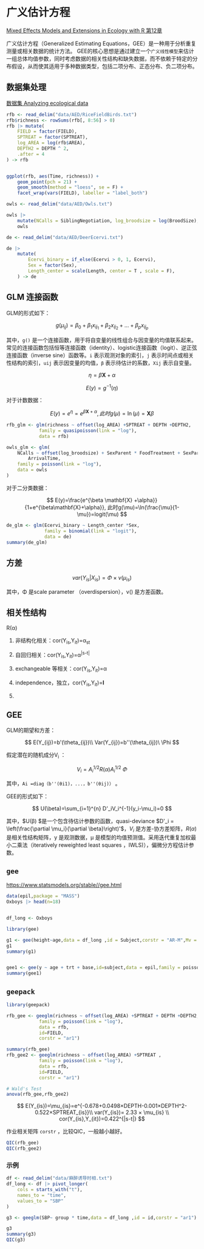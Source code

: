 # 广义估计方程

[Mixed Effects Models and Extensions in Ecology with R 第12章](https://link.springer.com/book/10.1007/978-0-387-87458-6)

广义估计方程（Generalized Estimating Equations，GEE）是一种用于分析重复测量或相关数据的统计方法。 GEE的核心思想是通过建立一个`广义线性模型`来估计一组总体均值参数，同时考虑数据的相关性结构和缺失数据，而不依赖于特定的分布假设，从而使其适用于多种数据类型，包括二项分布、正态分布、负二项分布。

## 数据集处理

[数据集 Analyzing ecological data](https://github.com/romunov/AED)

```r
rfb <- read_delim("data/AED/RiceFieldBirds.txt")
rfb$richness <- rowSums(rfb[, 8:56] > 0)
rfb |> mutate(
    FIELD = factor(FIELD),
    SPTREAT = factor(SPTREAT),
    log_AREA = log(rfb$AREA),
    DEPTH2 = DEPTH ^ 2,
    .after = 4
) -> rfb


ggplot(rfb, aes(Time, richness)) +
    geom_point(pch = 21) +
    geom_smooth(method = "loess", se = F) +
    facet_wrap(vars(FIELD), labeller = "label_both")
```

```r
owls <- read_delim("data/AED/Owls.txt")

owls |>
    mutate(NCalls = SiblingNegotiation, log_broodsize = log(BroodSize), ) ->
    owls
```

```r
de <- read_delim("data/AED/DeerEcervi.txt")

de |>
    mutate(
        Ecervi_binary = if_else(Ecervi > 0, 1, Ecervi),
        Sex = factor(Sex),
        Length_center = scale(Length, center = T , scale = F),
    ) -> de
```

## GLM 连接函数

GLM的形式如下：

$$ g(\mu_{ij})=\beta_0+\beta_1x_{ij_1}+\beta_2x_{ij_2}+...+\beta_px_{ij_p} $$

其中，`g()` 是一个连接函数，用于将自变量的线性组合与因变量的均值联系起来。常见的连接函数包括恒等连接函数（identity）、logistic连接函数（logit）、逆正弦连接函数（inverse sine）函数等。`i` 表示观测对象的索引，`j` 表示时间点或相关性结构的索引，`uij` 表示因变量的均值，`β` 表示待估计的系数，`Xij` 表示自变量。

$$
\eta = \beta  \mathbf{X}+ \alpha
$$

$$
E(y)=g^{-1}(\eta)
$$

对于计数数据：

$$
E(y)=e^{\eta}=e^{\beta \mathbf{X} +\alpha}, 此时g(\mu)=\ln(\mu)=\mathbf{X}\beta
$$

```r
rfb_glm <- glm(richness ~ offset(log_AREA) +SPTREAT + DEPTH +DEPTH2,
            family = quasipoisson(link = "log"),
            data = rfb)

owls_glm <- glm(
    NCalls ~ offset(log_broodsize) + SexParent * FoodTreatment + SexParent *
        ArrivalTime,
    family = poisson(link = "log"),
    data = owls
)

```

对于二分类数据：

$$
E(y)=\frac{e^{\beta \mathbf{X} +\alpha}}{1+e^{\beta\mathbf{X}+\alpha}}, 此时g(\mu)=\ln(\frac{\mu}{1-\mu})=logit(\mu)
$$

```r
de_glm <- glm(Ecervi_binary ~ Length_center *Sex,
              family = binomial(link = "logit"),
              data = de)
summary(de_glm)
```

## 方差

$$
var(Y_{is}|X_{is})=\Phi × \nu(\mu_{is})
$$

其中，Φ 是scale parameter （overdispersion），v() 是方差函数。

## 相关性结构

R(α)

1.  非结构化相关：cor(Y~is~,Y~it~)=α~st~

2.  自回归相关：cor(Y~is~,Y~it~)=α^\|s-t\|^

3.  exchangeable 等相关：cor(Y~is~,Y~it~)=α

4.  independence，独立，cor(Y~is~,Y~it~)=**I**

5.  

## GEE

GLM的期望和方差：

$$ E(Y_{ij})=b'(\theta_{ij})\\ Var(Y_{ij})=b''(\theta_{ij})\ \Phi $$

假定潜在的随机成分V~i~ ：

$$
V_i=A_i^{1/2}R(\alpha)A_i^{1/2}\ \Phi
$$

其中，`Ai =diag（b''(θi1)，...，b''(θij)）` 。

GEE的形式如下：

$$
U(\beta)=\sum_{i=1}^{n} D'_iV_i^{-1}(y_i-\mu_i)=0
$$

其中，\$U(β) \$是一个包含待估计参数的函数，quasi-deviance $D'_i = \left(\frac{\partial \mu_i}{\partial \beta}\right)'$，$V_i$ 是方差-协方差矩阵，$R(\alpha)$ 是相关性结构矩阵，y 是观测数据，μ 是模型的均值预测值。采用迭代重复加权最小二乘法（iteratively reweighted least squares ，IWLS)），偏微分方程估计参数。

## `gee`

<https://www.statsmodels.org/stable//gee.html>

```r
data(epil,package = "MASS")
Oxboys |> head(n=18)


df_long <- Oxboys
```

```r
library(gee)

g1 <- gee(height~age,data = df_long ,id = Subject,corstr = "AR-M",Mv = 1)
g1
summary(g1)


gee1 <- gee(y ~ age + trt + base,id=subject,data = epil,family = poisson,corstr ="exchangeable" )
summary(gee1)
```

## `geepack`

```r
library(geepack)

rfb_gee <- geeglm(richness ~ offset(log_AREA) +SPTREAT + DEPTH +DEPTH2,
            family = poisson(link = "log"),
            data = rfb,
            id=FIELD,
            corstr = "ar1")

summary(rfb_gee)
rfb_gee2 <- geeglm(richness ~ offset(log_AREA) +SPTREAT ,
            family = poisson(link = "log"),
            data = rfb,
            id=FIELD,
            corstr = "ar1")

# Wald's Test
anova(rfb_gee,rfb_gee2)
```

$$
E(Y_{is})=\mu_{is}=e^{-0.678+0.0498×DEPTH-0.001×DEPTH^2-0.522×SPTREAT_{is}}\\
var(Y_{is})= 2.33 × \mu_{is} \\
cor(Y_{is},Y_{it})=0.422^{|s-t|}
$$

作业相关矩阵 `corstr` ，比较QIC，一般越小越好。

```r
QIC(rfb_gee)
QIC(rfb_gee2)
```

### 示例

```r
df <- read_delim("data/麻醉诱导时相.txt")
df_long <- df |> pivot_longer(
    cols = starts_with("t"),
    names_to = "time",
    values_to = "SBP"
)


```

```r
g3 <- geeglm(SBP~ group * time,data = df_long ,id = id,corstr = "ar1")

g3
summary(g3)
QIC(g3)
```
